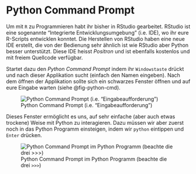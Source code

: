# Python Command Prompt {#sec-python-command-prompt}

Um mit `R` zu Programmieren habt ihr bisher in RStudio gearbeitet. RStudio ist eine sogenannte "Integrierte Entwicklungsumgebung" (i.e. IDE), wo ihr eure R-Scripts entwicklen konntet. Die Herstellen von RStudio haben eine neue IDE erstellt, die von der Bedienung sehr ähnlich ist wie RStudio aber Python besser unterstützt. Diese IDE heisst *Positron* und ist ebenfalls kostenlos und mit freiem Quellcode verfügbar.  

Startet dazu den *Python Command Prompt* indem ihr `Windowstaste` drückt und nach dieser Applikation sucht (einfach den Namen eingeben). Nach dem öffnen der Applikation sollte sich ein schwarzes Fenster öffnen und auf eure Eingabe warten (siehe @fig-python-cmd).

![Python Command Prompt (i.e. "Eingabeaufforderung")
](figures/python-command-prompt.PNG){#fig-python-cmd}

Dieses Fenster ermöglicht es uns, auf sehr einfache (aber auch etwas trockene) Weise mit Python zu interagieren. Dazu müssen wir aber zuerst noch in das Python Programm einsteigen, indem wir `python` eintippen und `Enter` drücken. 

![Python Command Prompt im Python Programm (beachte die drei `>>>`)](figures/python-command-prompt2.PNG){#fig-python-cmd2}
